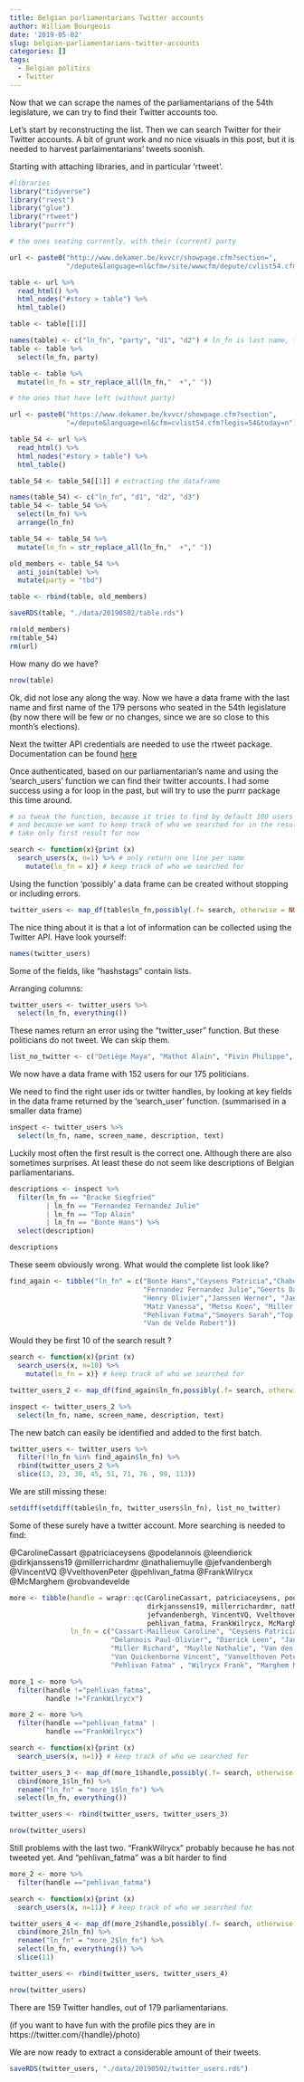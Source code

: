 ```yaml
---
title: Belgian parliamentarians Twitter accounts
author: William Bourgeois
date: '2019-05-02'
slug: belgian-parliamentarians-twitter-accounts
categories: []
tags:
  - Belgian politics
  - Twitter
---
```


Now that we can scrape the names of the parliamentarians of the 54th legislature, we can try to find their Twitter accounts too. 

Let's start by reconstructing the list. Then we can search Twitter for their Twitter accounts. A bit of grunt work and no nice visuals in this post, but it is needed to harvest parlaimentarians' tweets soonish. 

Starting with attaching libraries, and in particular 'rtweet'. 


```r
#libraries
library("tidyverse")
library("rvest")
library("glue")
library("rtweet")
library("purrr")

# the ones seating currently, with their (current) party

url <- paste0("http://www.dekamer.be/kvvcr/showpage.cfm?section=",
              "/depute&language=nl&cfm=/site/wwwcfm/depute/cvlist54.cfm")

table <- url %>% 
  read_html() %>% 
  html_nodes("#story > table") %>% 
  html_table()

table <- table[[1]]

names(table) <- c("ln_fn", "party", "d1", "d2") # ln_fn is last name, first name
table <- table %>% 
  select(ln_fn, party)

table <- table %>%
  mutate(ln_fn = str_replace_all(ln_fn,"  +"," "))

# the ones that have left (without party)

url <- paste0("https://www.dekamer.be/kvvcr/showpage.cfm?section",
              "=/depute&language=nl&cfm=cvlist54.cfm?legis=54&today=n")

table_54 <- url %>% 
  read_html() %>% 
  html_nodes("#story > table") %>% 
  html_table()

table_54 <- table_54[[1]] # extracting the dataframe

names(table_54) <- c("ln_fn", "d1", "d2", "d3")  
table_54 <- table_54 %>% 
  select(ln_fn) %>% 
  arrange(ln_fn)

table_54 <- table_54 %>%
  mutate(ln_fn = str_replace_all(ln_fn,"  +"," "))

old_members <- table_54 %>% 
  anti_join(table) %>% 
  mutate(party = "tbd")

table <- rbind(table, old_members)

saveRDS(table, "./data/20190502/table.rds")

rm(old_members)
rm(table_54)
rm(url)
```
How many do we have?

```r
nrow(table)
```

Ok, did not lose any along the way. Now we have a data frame with the last name and first name of the 179 persons who seated in the 54th legislature (by now there will be few or no changes, since we are so close to this month's elections). 

Next the twitter API credentials are needed to use the rtweet package. Documentation can be found [here](https://rtweet.info/#api-authorization)

Once authenticated, based on our parliamentarian's name and using the 'search_users' function we can find their twitter accounts. I had some success using a for loop in the past, but will try to use the purrr package this time around.

```r
# so tweak the function, because it tries to find by default 100 users
# and because we want to keep track of who we searched for in the results
# take only first result for now

search <- function(x){print (x)
  search_users(x, n=1) %>% # only return one line per name
    mutate(ln_fn = x)} # keep track of who we searched for

```

Using the function 'possibly' a data frame can be created without stopping or including errors.

```r
twitter_users <- map_df(table$ln_fn,possibly(.f= search, otherwise = NULL))
```

The nice thing about it is that a lot of information can be collected using the Twitter API. Have look yourself: 
```r
names(twitter_users)
```

Some of the fields, like "hashstags" contain lists.

Arranging columns:

```r
twitter_users <- twitter_users %>% 
  select(ln_fn, everything())
```

These names return an error using the "twitter_user" function. But these politicians do not tweet. We can skip them.

```r
list_no_twitter <- c("Detiège Maya", "Mathot Alain", "Pivin Philippe", "Wilrycx Frank")
```

We now have a data frame with 152 users for our 175 politicians. 

We need to find the right user ids or twitter handles, by looking at key fields in the data frame returned by the 'search_user' function. (summarised in a smaller data frame)

```r
inspect <- twitter_users %>%
  select(ln_fn, name, screen_name, description, text)
```

Luckily most often the first result is the correct one. Although there are also sometimes surprises. At least these do not seem like descriptions of Belgian parliamentarians.

```r

descriptions <- inspect %>% 
  filter(ln_fn == "Bracke Siegfried" 
         | ln_fn == "Fernandez Fernandez Julie"
         | ln_fn == "Top Alain"
         | ln_fn == "Bonte Hans") %>% 
  select(description)

descriptions

```

These seem obviously wrong. What would the complete list look like?

```r

find_again <- tibble("ln_fn" = c("Bonte Hans","Ceysens Patricia","Chabot Jacques",
                                 "Fernandez Fernandez Julie","Geerts David",
                                 "Henry Olivier","Janssen Werner", "Janssens Dirk",
                                 "Matz Vanessa", "Metsu Koen", "Miller Richard",
                                 "Pehlivan Fatma","Smeyers Sarah","Top Alain",
                                 "Van de Velde Robert"))
```

Would they be first 10 of the search result ?
```r
search <- function(x){print (x)
  search_users(x, n=10) %>% 
    mutate(ln_fn = x)} # keep track of who we searched for

twitter_users_2 <- map_df(find_again$ln_fn,possibly(.f= search, otherwise = NULL))

inspect <- twitter_users_2 %>%
  select(ln_fn, name, screen_name, description, text)

```

The new batch can easily be identified and added to the first batch.

```r
twitter_users <- twitter_users %>% 
  filter(!ln_fn %in% find_again$ln_fn) %>% 
  rbind(twitter_users_2 %>% 
  slice(13, 23, 30, 45, 51, 71, 76 , 99, 113))
```

We are still missing these:

```r
setdiff(setdiff(table$ln_fn, twitter_users$ln_fn), list_no_twitter)
```

Some of these surely have a twitter account. More searching is needed to find: 

@CarolineCassart
@patriciaceysens
@podelannois
@leendierick
@dirkjanssens19
@millerrichardmr
@nathaliemuylle
@jefvandenbergh
@VincentVQ
@VvelthovenPeter
@pehlivan_fatma
@FrankWilrycx
@McMarghem
@robvandevelde

```r
more <- tibble(handle = wrapr::qc(CarolineCassart, patriciaceysens, podelannois, leendierick,
                                  dirkjanssens19, millerrichardmr, nathaliemuylle,
                                  jefvandenbergh, VincentVQ, VvelthovenPeter, 
                                  pehlivan_fatma, FrankWilrycx, McMarghem),
               ln_fn = c("Cassart-Mailleux Caroline", "Ceysens Patricia",
                         "Delannois Paul-Olivier", "Dierick Leen", "Janssens Dirk", 
                         "Miller Richard", "Muylle Nathalie", "Van den Bergh Jef", 
                         "Van Quickenborne Vincent", "Vanvelthoven Peter", 
                         "Pehlivan Fatma" , "Wilrycx Frank", "Marghem Marie-Christine"))

more_1 <- more %>% 
  filter(handle !="pehlivan_fatma",
         handle !="FrankWilrycx")

more_2 <- more %>% 
  filter(handle =="pehlivan_fatma" |
         handle =="FrankWilrycx")

```



```r
search <- function(x){print (x)
  search_users(x, n=1)} # keep track of who we searched for

twitter_users_3 <- map_df(more_1$handle,possibly(.f= search, otherwise = NULL)) %>% 
  cbind(more_1$ln_fn) %>%
  rename("ln_fn" = "more_1$ln_fn") %>% 
  select(ln_fn, everything())

twitter_users <- rbind(twitter_users, twitter_users_3)

nrow(twitter_users)

```

Still problems with the last two. "FrankWilrycx" probably because he has not tweeted yet. And "pehlivan_fatma" was a bit harder to find


```r

more_2 <- more %>% 
  filter(handle =="pehlivan_fatma")

search <- function(x){print (x)
  search_users(x, n=11)} # keep track of who we searched for

twitter_users_4 <- map_df(more_2$handle,possibly(.f= search, otherwise = NULL)) %>% 
  cbind(more_2$ln_fn) %>%
  rename("ln_fn" = "more_2$ln_fn") %>% 
  select(ln_fn, everything()) %>% 
  slice(11)

twitter_users <- rbind(twitter_users, twitter_users_4)

nrow(twitter_users)

```


There are 159 Twitter handles, out of 179 parliamentarians. 

(if you want to have fun with the profile pics they are in https://twitter.com/{handle}/photo)

We are now ready to extract a considerable amount of their tweets. 

```r

saveRDS(twitter_users, "./data/20190502/twitter_users.rds")

```


